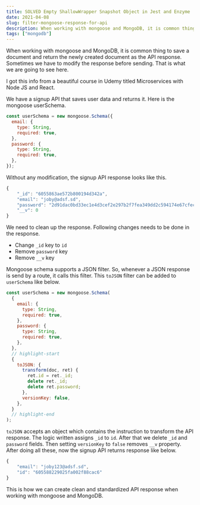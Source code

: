 ```yaml
---
title: SOLVED Empty ShallowWrapper Snapshot Object in Jest and Enzyme
date: 2021-04-08
slug: filter-mongoose-response-for-api
description: When working with mongoose and MongoDB, it is common thing to save a document and return the newly created document as the API response. Sometimes we have to modify the response before sending.
tags: ["mongodb"]
---
```


When working with mongoose and MongoDB, it is common thing to save a document and return the newly created document as the API response. Sometimes we have to modify the response before sending. That is what we are going to see here.

I got this info from a beautiful course in Udemy titled Microservices with Node JS and React.

We have a signup API that saves user data and returns it. Here is the mongoose userSchema.

```javascript
const userSchema = new mongoose.Schema({
  email: {
    type: String,
    required: true,
  },
  password: {
    type: String,
    required: true,
  },
});
```

Without any modification, the signup API response looks like this.

```javascript
{
    "_id": "6055863ae572b800194d342a",
    "email": "joby@adsf.sd",
    "password": "2d91dac0bd33ec1e4d3cef2e297b2f7fea349dd2c594174e67cfecb07e465e7c7a8c26761e315fdbeb8bccd171cab2abcd84687738c5463636f23b1d43190a62.989c3332f75b5590",
    "__v": 0
}
```

We need to clean up the response. Following changes needs to be done in the response.

- Change `_id` key to `id`
- Remove `password` key
- Remove `__v` key

Mongoose schema supports a JSON filter. So, whenever a JSON response is send by a route, it calls this filter. This `toJSON` filter can be added to `userSchema` like below.

```javascript
const userSchema = new mongoose.Schema(
  {
    email: {
      type: String,
      required: true,
    },
    password: {
      type: String,
      required: true,
    },
  },
  // highlight-start
  {
    toJSON: {
      transform(doc, ret) {
        ret.id = ret._id;
        delete ret._id;
        delete ret.password;
      },
      versionKey: false,
    },
  }
  // highlight-end
);
```

`toJSON` accepts an object which contains the instruction to transform the API response. The logic written assigns `_id` to `id`. After that we delete `_id` and `password` fields. Then setting `versionKey` to `false` removes `__v` property. After doing all these, now the signup API returns response like below.

```javascript
{
    "email": "joby123@adsf.sd",
    "id": "605588229025fa002f88cac6"
}
```

This is how we can create clean and standardized API response when working with mongoose and MongoDB.
